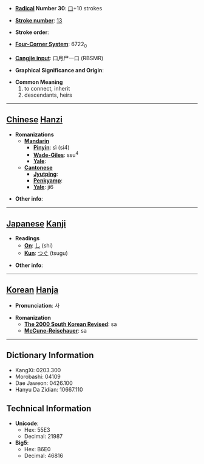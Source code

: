 * '''[[Wiktionary:Chinese radical index| Radical]] Number 30''': [[Wiktionary:Chinese radical index 口|口]]+10 strokes

* '''[[Wiktionary:Chinese total strokes index|Stroke number]]''': [[Wiktionary:Chinese total strokes index 13|13]]

* '''Stroke order''': 

* '''[[Wiktionary:Chinese four corner index|Four-Corner System]]''': 6722<sub>0</sub>

* '''[[Wiktionary:Chinese Cangjie index|Cangjie input]]''': 口月尸一口 (RBSMR)

* '''Graphical Significance and Origin''': 

* '''Common Meaning'''
*#to connect, inherit
*# descendants, heirs


----

== [[Chinese]] [[Hanzi]] ==

* '''Romanizations'''
** '''[[Mandarin]]'''
*** '''[[Pinyin]]''': sì (si4)
*** '''[[Wade-Giles]]''': ssu<sup>4</sup>
*** '''[[Yale]]''': 
** '''[[Cantonese]]'''
*** '''[[Jyutping]]''':
*** '''[[Penkyamp]]''': 
*** '''[[Yale]]''': ji6

* '''Other info''': 

----

== [[Japanese]] [[Kanji]] ==

* '''Readings'''
** '''[[On]]''': [[し]] (shi)
** '''[[Kun]]''': [[つぐ]] (tsugu)

* '''Other info''':  

----

== [[Korean]] [[Hanja]] ==

* '''Pronunciation''': 사

* '''Romanization'''
** '''[[The 2000 South Korean Revised Romanization|The 2000 South Korean Revised]]''': sa
** '''[[McCune-Reischauer]]''': sa

----

== Dictionary Information ==

* KangXi: 0203.300
* Morobashi: 04109
* Dae Jaweon: 0426.100
* Hanyu Da Zidian: 10667.110

== Technical Information ==

* '''Unicode''':
** Hex: 55E3
** Decimal: 21987
* '''Big5''':
** Hex: B6E0
** Decimal: 46816